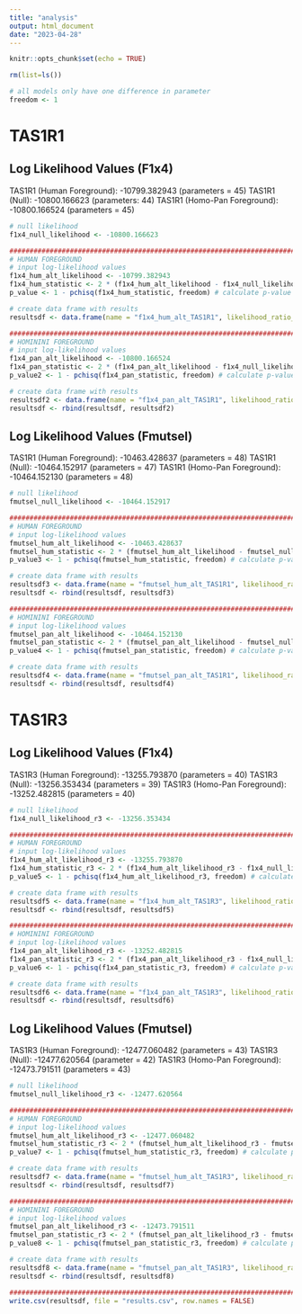 ```yaml
---
title: "analysis"
output: html_document
date: "2023-04-28"
---
```


```r
knitr::opts_chunk$set(echo = TRUE)
```

```r
rm(list=ls())

# all models only have one difference in parameter 
freedom <- 1 
```


# TAS1R1 
## Log Likelihood Values (F1x4)
TAS1R1 (Human Foreground): -10799.382943 (parameters = 45)
TAS1R1 (Null): -10800.166623 (parameters: 44)
TAS1R1 (Homo-Pan Foreground): -10800.166524 (parameters = 45)

```r
# null likelihood 
f1x4_null_likelihood <- -10800.166623 

#####################################################################################################################
# HUMAN FOREGROUND 
# input log-likelihood values 
f1x4_hum_alt_likelihood <- -10799.382943
f1x4_hum_statistic <- 2 * (f1x4_hum_alt_likelihood - f1x4_null_likelihood)
p_value <- 1 - pchisq(f1x4_hum_statistic, freedom) # calculate p-value

# create data frame with results
resultsdf <- data.frame(name = "f1x4_hum_alt_TAS1R1", likelihood_ratio_test = f1x4_hum_statistic , p_value = p_value)

#####################################################################################################################
# HOMININI FOREGROUND 
# input log-likelihood values 
f1x4_pan_alt_likelihood <- -10800.166524
f1x4_pan_statistic <- 2 * (f1x4_pan_alt_likelihood - f1x4_null_likelihood)
p_value2 <- 1 - pchisq(f1x4_pan_statistic, freedom) # calculate p-value

# create data frame with results
resultsdf2 <- data.frame(name = "f1x4_pan_alt_TAS1R1", likelihood_ratio_test = f1x4_pan_statistic, p_value = p_value2)
resultsdf <- rbind(resultsdf, resultsdf2)

```

## Log Likelihood Values (Fmutsel)
TAS1R1 (Human Foreground): -10463.428637 (parameters = 48)
TAS1R1 (Null): -10464.152917 (parameters = 47)
TAS1R1 (Homo-Pan Foreground): -10464.152130 (parameters = 48)

```r
# null likelihood 
fmutsel_null_likelihood <- -10464.152917 

#####################################################################################################################
# HUMAN FOREGROUND 
# input log-likelihood values 
fmutsel_hum_alt_likelihood <- -10463.428637
fmutsel_hum_statistic <- 2 * (fmutsel_hum_alt_likelihood - fmutsel_null_likelihood)
p_value3 <- 1 - pchisq(fmutsel_hum_statistic, freedom) # calculate p-value

# create data frame with results
resultsdf3 <- data.frame(name = "fmutsel_hum_alt_TAS1R1", likelihood_ratio_test = fmutsel_hum_statistic, p_value = p_value3)
resultsdf <- rbind(resultsdf, resultsdf3)

#####################################################################################################################
# HOMININI FOREGROUND 
# input log-likelihood values 
fmutsel_pan_alt_likelihood <- -10464.152130 
fmutsel_pan_statistic <- 2 * (fmutsel_pan_alt_likelihood - fmutsel_null_likelihood)
p_value4 <- 1 - pchisq(fmutsel_pan_statistic, freedom) # calculate p-value

# create data frame with results
resultsdf4 <- data.frame(name = "fmutsel_pan_alt_TAS1R1", likelihood_ratio_test = fmutsel_pan_statistic, p_value = p_value4)
resultsdf <- rbind(resultsdf, resultsdf4)

```


# TAS1R3 
## Log Likelihood Values (F1x4)
TAS1R3 (Human Foreground): -13255.793870 (parameters = 40)
TAS1R3 (Null): -13256.353434 (parameters = 39)
TAS1R3 (Homo-Pan Foreground): -13252.482815 (parameters = 40)

```r
# null likelihood 
f1x4_null_likelihood_r3 <- -13256.353434 

#####################################################################################################################
# HUMAN FOREGROUND 
# input log-likelihood values 
f1x4_hum_alt_likelihood_r3 <- -13255.793870
f1x4_hum_statistic_r3 <- 2 * (f1x4_hum_alt_likelihood_r3 - f1x4_null_likelihood_r3)
p_value5 <- 1 - pchisq(f1x4_hum_alt_likelihood_r3, freedom) # calculate p-value

# create data frame with results
resultsdf5 <- data.frame(name = "f1x4_hum_alt_TAS1R3", likelihood_ratio_test = f1x4_hum_statistic_r3, p_value = p_value5)
resultsdf <- rbind(resultsdf, resultsdf5)

#####################################################################################################################
# HOMININI FOREGROUND 
# input log-likelihood values 
f1x4_pan_alt_likelihood_r3 <- -13252.482815
f1x4_pan_statistic_r3 <- 2 * (f1x4_pan_alt_likelihood_r3 - f1x4_null_likelihood_r3)
p_value6 <- 1 - pchisq(f1x4_pan_statistic_r3, freedom) # calculate p-value

# create data frame with results
resultsdf6 <- data.frame(name = "f1x4_pan_alt_TAS1R3", likelihood_ratio_test = f1x4_pan_statistic_r3, p_value = p_value6)
resultsdf <- rbind(resultsdf, resultsdf6)

```


## Log Likelihood Values (Fmutsel)
TAS1R3 (Human Foreground): -12477.060482 (parameters = 43)
TAS1R3 (Null): -12477.620564 (parameter = 42)
TAS1R3 (Homo-Pan Foreground): -12473.791511 (parameters = 43)

```r
# null likelihood 
fmutsel_null_likelihood_r3 <- -12477.620564 

#####################################################################################################################
# HUMAN FOREGROUND 
# input log-likelihood values 
fmutsel_hum_alt_likelihood_r3 <- -12477.060482
fmutsel_hum_statistic_r3 <- 2 * (fmutsel_hum_alt_likelihood_r3 - fmutsel_null_likelihood_r3)
p_value7 <- 1 - pchisq(fmutsel_hum_statistic_r3, freedom) # calculate p-value

# create data frame with results
resultsdf7 <- data.frame(name = "fmutsel_hum_alt_TAS1R3", likelihood_ratio_test = fmutsel_hum_statistic_r3, p_value = p_value7)
resultsdf <- rbind(resultsdf, resultsdf7)

#####################################################################################################################
# HOMININI FOREGROUND 
# input log-likelihood values 
fmutsel_pan_alt_likelihood_r3 <- -12473.791511
fmutsel_pan_statistic_r3 <- 2 * (fmutsel_pan_alt_likelihood_r3 - fmutsel_null_likelihood_r3)
p_value8 <- 1 - pchisq(fmutsel_pan_statistic_r3, freedom) # calculate p-value

# create data frame with results
resultsdf8 <- data.frame(name = "fmutsel_pan_alt_TAS1R3", likelihood_ratio_test = fmutsel_pan_statistic_r3, p_value = p_value8)
resultsdf <- rbind(resultsdf, resultsdf8)

#####################################################################################################################
write.csv(resultsdf, file = "results.csv", row.names = FALSE)

```











